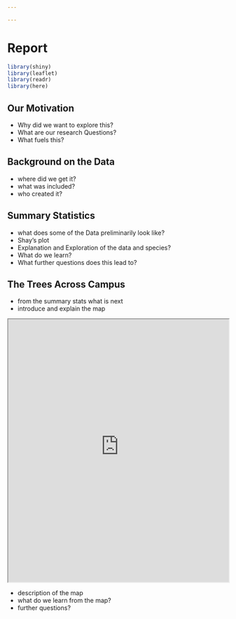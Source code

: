 ```yaml
---

---
```


# Report {-}


```r
library(shiny)
library(leaflet)
library(readr)
library(here)
```


## Our Motivation

- Why did we want to explore this?
- What are our research Questions?
- What fuels this?

## Background on the Data

- where did we get it?
- what was included?
- who created it?


## Summary Statistics

- what does some of the Data preliminarily look like?
- Shay's plot
- Explanation and Exploration of the data and species?
- What do we learn?
- What further questions does this lead to?

## The Trees Across Campus
- from the summary stats what is next
- introduce and explain the map

::: {.center}
<iframe src="https://idsmac-aersog--pair.shinyapps.io/trees/" width="100%" height="600px"></iframe>
:::

- description of the map 
- what do we learn from the map?
- further questions?

